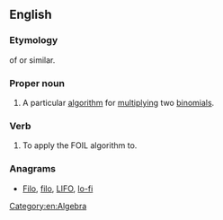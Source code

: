 {{also|foil}}
==English==
{{wikipedia|FOIL method}}
===Etymology===
{{acronym}} of {{term|first}} {{term|outer}} {{term|inner}} {{term|last}} or similar.
===Proper noun===
{{en-proper noun}}

# A particular [[algorithm]] for [[multiply]]ing two [[binomial]]s.

===Verb===
{{en-verb}}

# {{transitive}} To apply the FOIL algorithm to.

===Anagrams===
* [[Filo#English|Filo]], [[filo#English|filo]], [[LIFO#English|LIFO]], [[lo-fi#English|lo-fi]]

[[Category:en:Algebra]]